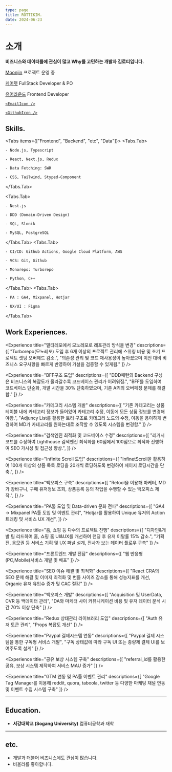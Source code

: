 ```yaml
---
type: page
title: ROTTIKIM.
date: 2024-06-23
---
```



# 소개
**비즈니스와 데이터를에 관심이 많고 Why를 고민하는 개발자 김로티입니다.**

[Moonjin](https://moonjin-landing.vercel.app/) 프로젝트 운영 중<br/>

[케어펫](https://www.carepet.io) FullStack Developer & PO<br />

[유어라운드](https://www.carepet.io)  Frontend Developer<br />

[//]: # (`tldr`, `@pgkit` 프로젝트 메인테이너입니다.)

<p className="mt-1 flex gap-1.5">

  <a href="mailto:kimrotti@gmail.com">

    <EmailIcon />

  </a>

  <a href="https://github.com/KIMROTTI">

    <GithubIcon />

  </a>

</p>


## Skills.

<Tabs items={["Frontend", "Backend", "etc", "Data"]}>
  <Tabs.Tab>

    - Node.js, Typescript

    - React, Next.js, Redux

    - Data Fetching: SWR

    - CSS, Tailwind, Styped-Component

  </Tabs.Tab>

  <Tabs.Tab>

    - Nest.js

    - DDD (Domain-Driven Design)

    - SQL, Slonik

    - MySQL, PostgreSQL


  </Tabs.Tab>
  <Tabs.Tab>

    - CI/CD: Github Actions, Google Cloud Platform, AWS

    - VCS: Git, Github

    - Monorepo: Turborepo

    - Python, C++

  </Tabs.Tab>
  <Tabs.Tab>

    - PA : GA4, Mixpanel, Hotjar

    - UX/UI : Figma

  </Tabs.Tab>
</Tabs>


## Work Experiences.

<Career
  company="케어펫 커머스"
  href="https://www.carepet.io"
  position="FullStack"
  period="2023.11 - 2024.09"
/>

<Experience
  title="멀티레포에서 모노레포로 레포관리 방식을 변경"
  descriptions={[
    "Turborepo(모노레포) 도입 후 6개 이상의 프로젝트 관리에 스위칭 비용 및 초기 프로젝트 셋팅 오버헤드 감소.",
    "의존성 관리 및 코드 재사용성이 높아졌으며 이전 대비 비즈니스 요구사항을 빠르게 반영하여 가설을 검증할 수 있게됨."
  ]}
/>

<Experience
  title="BFF구조 도입"
  descriptions={[
    "DDD패턴의 Backend 구성은 비즈니스의 복잡도가 올라갈수록 코드베이스 관리가 어려워짐.",
    "BFF를 도입하여 코드베이스 단순화, 개발 시간을 30% 단축하였으며, 기존 API의 오버페칭 문제를 해결함."
  ]}
/>

<Experience
  title="카테고리 시스템 개발"
  descriptions={[
    "기존 카테고리는 상품테이블 내에 카테고리 정보가 들어있어 카테고리 수정, 이동에 모든 상품 정보를 변경해야함.",
    "Adjuncy List를 활용한 트리 구조로 카테고리 노드의 수정, 이동을 용이하게 변경하여 MD가 카테고리를 원하는대로 조작할 수 있도록 시스템을 변경함."
  ]}
/>

<Experience
  title="검색엔진 최적화 및 코드베이스 수정"
  descriptions={[
    "레거시 코드를 수정하여 Lighthouse 검색엔진 최적화를 60점에서 100점으로 최적화 진행하여 SEO 가시성 및 접근성 향상.",
  ]}
/>

<Experience
  title="Infinite Scroll 도입"
  descriptions={[
    "InfinetScroll을 활용하여 100개 이상의 상품 목록 로딩을 20개씩 로딩하도록 변경하여 페이지 로딩시간을 단축.",
  ]}
/>

<Experience
  title="백오피스 구축"
  descriptions={[
    "Retool을 이용해 마케터, MD가 장바구니, 구매 유저정보 조회, 상품등록 등의 작업을 수행할 수 있는 백오피스 제작.",
  ]}
/>

<Career
  company="케어펫 커머스"
  href="https://www.carepet.io"
  position="PO"
  period="2023.11 - 2024.09"
/>

<Experience
  title="PA툴 도입 및 Data-driven 문화 전파"
  descriptions={[
    "GA4 → Mixpanel PA툴 도입 및 이벤트 관리",
    "Hotjar를 활용하여 Unique 유저의 Action 트래킹 및 서비스 UX 개선",
  ]}
/>

<Experience
  title="홈, 쇼핑 등 다수의 프로젝트 진행"
  descriptions={[
    "디자인&개발 팀 리드하여 홈, 쇼핑 홈 UI&UX를 개선하여 랜딩 후 유저 이탈률 15% 감소.",
    "기획전, 응모권 등 서비스 기획 및 UX 퍼널 설계, 전사가 보는 데이터 플로우 구축"
  ]}
/>

<Career
  company="유어라운드"
  href="https://www.candypay.co.kr"
  position="FE Developer"
  period="2023.01 - 2023.10"
/>

<Experience
  title="프론트엔드 개발 전담"
  descriptions={[
    "웹 반응형(PC,Mobile)서비스 개발 및 배포"
  ]}
/>

<Experience
  title="SEO 이슈 해결 및 최적화"
  descriptions={[
    "React CRA의 SEO 문제 해결 및 이미지 최적화 및 번들 사이즈 감소를 통해 성능지표를 개선, Organic 유저 유입수 증가 및 CAC 절감"
  ]}
/>

<Experience
  title="백오피스 개발"
  descriptions={[
    "Acquisition 및 UserData, CVR 등 백데이터 관리",
    "DA와 마케터 사이 커뮤니케이션 비용 및 유저 데이터 분석 시간 70% 이상 단축"
  ]}
/>

<Experience
  title="Redux 상태관리 라이브러리 도입"
  descriptions={[
    "Auth 유저 토큰 관리",
    "Props 복잡도 개선"
  ]}
/>

<Experience
  title="Paypal 결제시스템 연동"
  descriptions={[
    "Paypal 결제 시스템을 통한 구독형 서비스 개발",
    "구독 상태값에 따라 구독 UI 또는 종량제 결제 UI를 보여주도록 설계"
  ]}
/>

<Experience
  title="공유 보상 시스템 구축"
  descriptions={[
    "referral_id를 활용한 공유, 보상 시스템 제작하여 서비스 MAU 증가"
  ]}
/>

<Experience
  title="GTM 연동 및 PA툴 이벤트 관리"
  descriptions={[
    "Google Tag Manager를 이용해 reddit, quora, taboola, twitter 등 다양한 마케팅 채널 연동 및 이벤트 수집 시스템 구축"
  ]}
/>

---

## Education.
- **서강대학교 (Sogang University)** 컴퓨터공학과 재학

---

## etc.
- 개발과 더불어 비즈니스에도 관심이 많습니다.
- 비올라를 좋아합니다.
